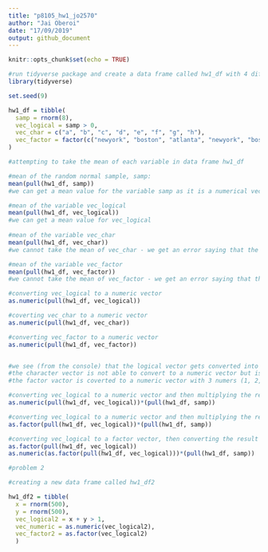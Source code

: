 ```yaml
---
title: "p8105_hw1_jo2570"
author: "Jai Oberoi"
date: "17/09/2019"
output: github_document
---
```


```r
knitr::opts_chunk$set(echo = TRUE)
```


```r
#run tidyverse package and create a data frame called hw1_df with 4 different types of variables 
library(tidyverse)

set.seed(9)

hw1_df = tibble( 
  samp = rnorm(8), 
  vec_logical = samp > 0,
  vec_char = c("a", "b", "c", "d", "e", "f", "g", "h"),
  vec_factor = factor(c("newyork", "boston", "atlanta", "newyork", "boston", "atlanta", "newyork", "boston"))
)

#attempting to take the mean of each variable in data frame hw1_df 

#mean of the random normal sample, samp: 
mean(pull(hw1_df, samp))
#we can get a mean value for the variable samp as it is a numerical vector 

#mean of the variable vec_logical
mean(pull(hw1_df, vec_logical))  
#we can get a mean value for vec_logical 
    
#mean of the variable vec_char
mean(pull(hw1_df, vec_char))  
#we cannot take the mean of vec_char - we get an error saying that the argument is not numeric or logical and the result returns NA 

#mean of the variable vec_factor
mean(pull(hw1_df, vec_factor)) 
#we cannot take the mean of vec_factor - we get an error saying that the argument is not numeric or logical and the result returns NA 

```


```r
#converting vec_logical to a numeric vector 
as.numeric(pull(hw1_df, vec_logical))

#coverting vec_char to a numeric vector 
as.numeric(pull(hw1_df, vec_char))

#converting vec_factor to a numeric vector 
as.numeric(pull(hw1_df, vec_factor))


#we see (from the console) that the logical vector gets converted into a binary numeric vector (FALSE = 0 and TRUE = 1)
#the character vector is not able to convert to a numeric vector but is forced to give a vector of NA values of the same length 
#the factor vactor is coverted to a numeric vector with 3 numers (1, 2, 3) representing the factor levels 

```


```r
#converting vec_logical to a numeric vector and then multiplying the result by samp
as.numeric(pull(hw1_df, vec_logical))*(pull(hw1_df, samp))

#converting vec_logical to a numeric vector and then multiplying the result by samp
as.factor(pull(hw1_df, vec_logical))*(pull(hw1_df, samp))

#converting vec_logical to a factor vector, then converting the result into a numeric and then multiplying by the random normal samp 
as.factor(pull(hw1_df, vec_logical))
as.numeric(as.factor(pull(hw1_df, vec_logical)))*(pull(hw1_df, samp))

```



```r
#problem 2 

#creating a new data frame called hw1_df2 

hw1_df2 = tibble(
  x = rnorm(500),
  y = rnorm(500),
  vec_logical2 = x + y > 1,
  vec_numeric = as.numeric(vec_logical2),
  vec_factor2 = as.factor(vec_logical2)
  )     




```



